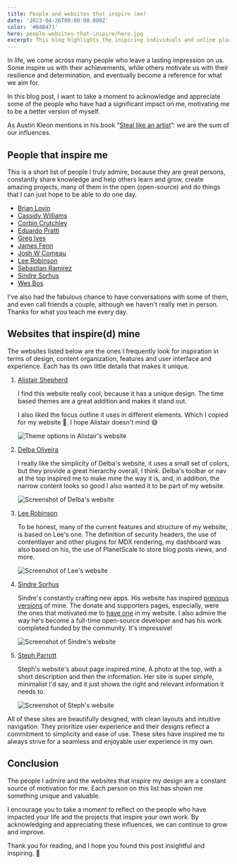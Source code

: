 ```yaml
---
title: People and websites that inspire (me)
date: '2023-04-26T00:00:00.000Z'
color: '#B4B471'
hero: people-websites-that-inspire/hero.jpg
excerpt: This blog highlights the inspiring individuals and online places that encourage my love of learning. Talented friends and beautifully designed sites fuel my goals and give hints to improve my own website.
---
```


In life, we come across many people who leave a lasting impression on us. Some inspire us with their achievements, while others motivate us with their resilience and determination, and eventually become a reference for what we aim for.

In this blog post, I want to take a moment to acknowledge and appreciate some of the people who have had a significant impact on me, motivating me to be a better version of myself.

As Austin Kleon mentions in his book “[Steal like an artist](https://austinkleon.com/steal/)”: we are the sum of our influences.

## People that inspire me

This is a short list of people I truly admire, because they are great persons, constantly share knowledge and help others learn and grow, create amazing projects, many of them in the open (open-source) and do things that I can just hope to be able to do one day.

- [Brian Lovin](https://brianlovin.com/)
- [Cassidy Williams](https://cassidoo.co/)
- [Corbin Crutchley](https://crutchcorn.dev)
- [Eduardo Pratti](https://twitter.com/edpratti)
- [Greg Ives](https://gregives.co.uk/)
- [James Fenn](https://jfenn.me/)
- [Josh W Comeau](https://www.joshwcomeau.com/)
- [Lee Robinson](https://leerob.io/)
- [Sebastian Ramirez](https://tiangolo.com/)
- [Sindre Sorhus](https://sindresorhus.com/)
- [Wes Bos](https://wesbos.com/)

I've also had the fabulous chance to have conversations with some of them, and even call friends a couple, although we haven't really met in person. Thanks for what you teach me every day.

## Websites that inspire(d) mine

The websites listed below are the ones I frequently look for inspiration in terms of design, content organization, features and user interface and experience. Each has its own little details that makes it unique.

1. [Alistair Shepherd](https://alistairshepherd.uk/)

   I find this website really cool, because it has a unique design. The time based themes are a great addition and makes it stand out.

   I also liked the focus outline it uses in different elements. Which I copied for my website 🫣. I hope Alistair doesn't mind 😅

   ![Theme options in Alistair's website](/static/images/blog/people-websites-that-inspire/alistair.gif)

2. [Delba Oliveira](https://delba.dev/)

   I really like the simplicity of Delba's website, it uses a small set of colors, but they provide a great hierarchy overall, I think. Delba's toolbar or nav at the top inspired me to make mine the way it is, and, in addition, the narrow content looks so good I also wanted it to be part of my website.

   ![Screenshot of Delba's website](/static/images/blog/people-websites-that-inspire/delba.png)

3. [Lee Robinson](https://leerob.io/)

   To be honest, many of the current features and structure of my website, is based on Lee's one. The definition of security headers, the use of contentlayer and other plugins for MDX rendering, my dashboard was also based on his, the use of PlanetScale to store blog posts views, and more.

   ![Screenshot of Lee's website](/static/images/blog/people-websites-that-inspire/lee-rob.png)

4. [Sindre Sorhus](https://sindresorhus.com/)

   Sindre's constantly crafting new apps. His website has inspired [previous versions](https://github.com/jahirfiquitiva/prev-websites) of mine. The donate and supporters pages, especially, were the ones that motivated me to [have one](https://jahir.dev/donate) in my website. I also admire the way he's become a full-time open-source developer and has his work completed funded by the community. It's impressive!

   ![Screenshot of Sindre's website](/static/images/blog/people-websites-that-inspire/sindre-sorhus.png)

5. [Steph Parrott](https://www.stephparrott.com/)

   Steph's website's about page inspired mine. A photo at the top, with a short description and then the information. Her site is super simple, minimalist I'd say, and it just shows the right and relevant information it needs to.

   ![Screenshot of Steph's website](/static/images/blog/people-websites-that-inspire/steph-parrott.png)

All of these sites are beautifully designed, with clean layouts and intuitive navigation. They prioritize user experience and their designs reflect a commitment to simplicity and ease of use. These sites have inspired me to always strive for a seamless and enjoyable user experience in my own.

## Conclusion

The people I admire and the websites that inspire my design are a constant source of motivation for me. Each person on this list has shown me something unique and valuable.

I encourage you to take a moment to reflect on the people who have impacted your life and the projects that inspire your own work. By acknowledging and appreciating these influences, we can continue to grow and improve.

Thank you for reading, and I hope you found this post insightful and inspiring. 👋
